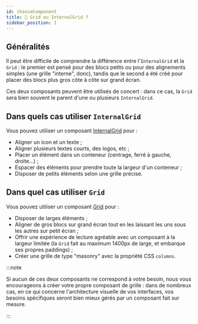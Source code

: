 ---
id: chooseComponent
title: 🤔 Grid ou InternalGrid ?
sidebar_position: 1
---

## Généralités

Il peut être difficile de comprendre la différence entre l'`InternalGrid` et la `Grid`&nbsp;: le premier est pensé pour des blocs petits ou pour des alignements simples (une grille "interne", donc), tandis que le second a été créé pour placer des blocs plus gros côte à côte sur grand écran.

Ces deux composants peuvent être utilisés de concert&nbsp;: dans ce cas, la `Grid` sera bien souvent le parent d'une ou plusieurs `InternalGrid`.

## Dans quels cas utiliser `InternalGrid`

Vous pouvez utiliser un composant [InternalGrid](/docs/Grids/InternalGrid/use) pour&nbsp;:

-   Aligner un icon et un texte&nbsp;;
-   Aligner plusieurs textes courts, des logos, etc&nbsp;;
-   Placer un élément dans un conteneur (centrage, ferré à gauche, droite&hellip;)&nbsp;;
-   Espacer des éléments pour prendre toute la largeur d'un conteneur&nbsp;;
-   Disposer de petits éléments selon une grille précise.

## Dans quel cas utiliser `Grid`

Vous pouvez utiliser un composant [Grid](/docs/Grids/Grid/use) pour&nbsp;:

-   Disposer de larges éléments&nbsp;;
-   Aligner de gros blocs sur grand écran tout en les laissant les uns sous les autres sur petit écran&nbsp;;
-   Offrir une expérience de lecture agréable avec un composant à la largeur limitée (la `Grid` fait au maximum 1400px de large, et embarque ses propres paddings)&nbsp;;
-   Créer une grille de type "masonry" avec la propriété CSS `columns`.

:::note

Si aucun de ces deux composants ne correspond à votre besoin, nous vous encourageons à créer votre propre composant de grille&nbsp;: dans de nombreux cas, en ce qui concerne l'architecture visuelle de vos interfaces, vos besoins spécifiques seront bien mieux gérés par un composant fait sur mesure.

:::
